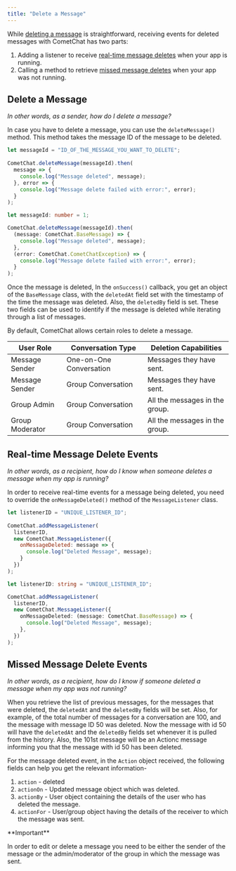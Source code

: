 ```yaml
---
title: "Delete a Message"
---
```


While [deleting a message](#delete-message) is straightforward, receiving events
for deleted messages with CometChat has two parts:

1. Adding a listener to receive
   [real-time message deletes](#real-time-message-delete-events) when your app
   is running.
2. Calling a method to retrieve
   [missed message deletes](#missed-message-delete-events) when your app was not
   running.

## Delete a Message

_In other words, as a sender, how do I delete a message?_

In case you have to delete a message, you can use the `deleteMessage()` method.
This method takes the message ID of the message to be deleted.

<CodeGroup>

```js Delete Message
let messageId = "ID_OF_THE_MESSAGE_YOU_WANT_TO_DELETE";
​
CometChat.deleteMessage(messageId).then(
  message => {
    console.log("Message deleted", message);
  }, error => {
    console.log("Message delete failed with error:", error);
  }
);
```

```ts Typescript
let messageId: number = 1;

CometChat.deleteMessage(messageId).then(
  (message: CometChat.BaseMessage) => {
    console.log("Message deleted", message);
  },
  (error: CometChat.CometChatException) => {
    console.log("Message delete failed with error:", error);
  }
);
```

</CodeGroup>

Once the message is deleted, In the `onSuccess()` callback, you get an object of
the `BaseMessage` class, with the `deletedAt` field set with the timestamp of
the time the message was deleted. Also, the `deletedBy` field is set. These two
fields can be used to identify if the message is deleted while iterating through
a list of messages.

By default, CometChat allows certain roles to delete a message.

| User Role       | Conversation Type       | Deletion Capabilities          |
| --------------- | ----------------------- | ------------------------------ |
| Message Sender  | One-on-One Conversation | Messages they have sent.       |
| Message Sender  | Group Conversation      | Messages they have sent.       |
| Group Admin     | Group Conversation      | All the messages in the group. |
| Group Moderator | Group Conversation      | All the messages in the group. |

## Real-time Message Delete Events

_In other words, as a recipient, how do I know when someone deletes a message
when my app is running?_

In order to receive real-time events for a message being deleted, you need to
override the `onMessageDeleted()` method of the `MessageListener` class.

<CodeGroup>

```js Message Listener
let listenerID = "UNIQUE_LISTENER_ID";
​
CometChat.addMessageListener(
  listenerID,
  new CometChat.MessageListener({
    onMessageDeleted: message => {
      console.log("Deleted Message", message);
    }
  })
);
```

```ts Typescript
let listenerID: string = "UNIQUE_LISTENER_ID";

CometChat.addMessageListener(
  listenerID,
  new CometChat.MessageListener({
    onMessageDeleted: (message: CometChat.BaseMessage) => {
      console.log("Deleted Message", message);
    },
  })
);
```

</CodeGroup>

## Missed Message Delete Events

_In other words, as a recipient, how do I know if someone deleted a message when
my app was not running?_

When you retrieve the list of previous messages, for the messages that were
deleted, the `deletedAt` and the `deletedBy` fields will be set. Also, for
example, of the total number of messages for a conversation are 100, and the
message with message ID 50 was deleted. Now the message with id 50 will have the
`deletedAt` and the `deletedBy` fields set whenever it is pulled from the
history. Also, the 101st message will be an Actionc message informing you that
the message with id 50 has been deleted.

For the message deleted event, in the `Action` object received, the following
fields can help you get the relevant information-

1. `action` - deleted
2. `actionOn` - Updated message object which was deleted.
3. `actionBy` - User object containing the details of the user who has deleted
   the message.
4. `actionFor` - User/group object having the details of the receiver to which
   the message was sent.

<Note>
**Important**

In order to edit or delete a message you need to be either the sender of the
message or the admin/moderator of the group in which the message was sent.

</Note>
